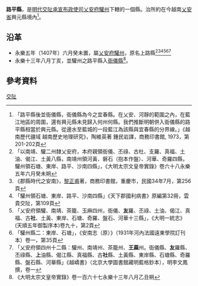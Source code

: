 '''路平縣'''，是[[明代|明代]][[交阯承宣布政使司|交阯承宣布政使司]][[乂安府|乂安府]][[驩州|驩州]]下轄的一個縣。治所約在今越南[[乂安省|乂安省]]興元縣境內<ref>「路平縣後並衙儀縣，衙儀縣為今之宜春縣。在乂安、河靜的範圍之內，在藍江地區的周圍，還有興元縣未見歸入何州何縣。我們推斷明朝併入衙儀縣的路平縣相當於興元縣。從邊水至藍城的一段藍江為該縣與宜春縣的分界線。」《越南歷代疆域 越南歷史地理研究》，陶維英著 鍾民岩譯，商務印書館, 1973，第201-202頁</ref>。
== 沿革 ==
* 永樂五年（1407年）六月癸未置，屬[[乂安府|乂安府]][[驩州|驩州]]，原名上路縣<ref>「以南靖、驩二州隸乂安府，本府親領衙儀、丕祿、古杜、支羅、真福、土油、偈江、土黃八縣，南靖州領河黃、磐石（抱本作盤）、河華、奇羅四縣，驩州領石塘、東岸、路平、沙南四縣」，《大明太宗文皇帝實錄》卷六十八永樂五年六月癸未朔</ref><ref>《郡縣時代之安南》，[[黎正甫|黎正甫]]著，商務印書館，重慶市，民國34年7月，第256頁</ref><ref>「驩州領石塘、東岸、路平、沙南四縣」《天下郡國利病書》原編第32冊，雲貴交阯，第109頁</ref><ref>「乂安府領驩、南靖、茶籠、玉麻四州，衙儀、'''友'''羅、丕祿、土油、偈江、真福、古'''社'''、土黃、東岸、石塘、奇羅、盤石、河華十三縣」，《大明一統志》(天順五年御製序本)卷九十，第2頁</ref><ref>「驩州縣二：東岸、石塘」，《安南志（原）》（1931年河內法國遠東學院訂刊本）卷一，第35頁</ref><ref>「乂安府領四州十二縣：驩州、南靖州、茶籠州、'''王蔴'''州。衙儀縣、'''友'''羅縣、丕祿縣、'''上'''油縣、偈江縣、真福縣、古'''社'''縣、土黃縣、東岸縣、石塘縣、奇羅縣、盤石縣、河華縣」《越嶠書》（北京大學圖書館藏明藍格鈔本），明李文鳳撰，卷一</ref>
* 永樂十三年八月丁亥，並驩州之路平縣入[[衙儀縣_(乂安府)|衙儀縣]]<ref>《大明太宗文皇帝實錄》卷一百六十七永樂十三年八月乙丑朔</ref>。
== 參考資料 ==
{{reflist}}
{{明朝行政區劃小作品}}
{{交阯承宣布政使司行政區劃}}
[[Category:明朝縣份|交阯]]